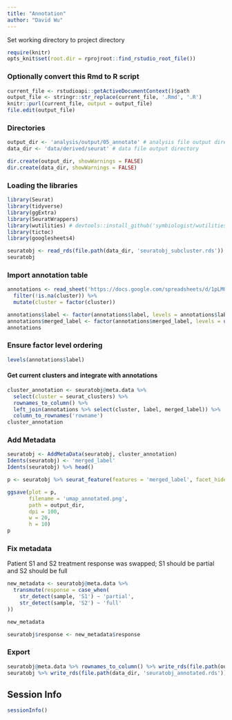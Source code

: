 ```yaml
---
title: "Annotation"
author: "David Wu"
---
```


Set working directory to project directory
```r
require(knitr)
opts_knit$set(root.dir = rprojroot::find_rstudio_root_file())
```

### Optionally convert this Rmd to R script 
```r
current_file <- rstudioapi::getActiveDocumentContext()$path
output_file <- stringr::str_replace(current_file, '.Rmd', '.R')
knitr::purl(current_file, output = output_file)
file.edit(output_file)
```

### Directories
```r
output_dir <- 'analysis/output/05_annotate' # analysis file output directory
data_dir <- 'data/derived/seurat' # data file output directory

dir.create(output_dir, showWarnings = FALSE)
dir.create(data_dir, showWarnings = FALSE)
```

### Loading the libraries
```r
library(Seurat) 
library(tidyverse)
library(ggExtra)
library(SeuratWrappers)
library(wutilities) # devtools::install_github('symbiologist/wutilities')
library(tictoc)
library(googlesheets4)
```

```r
seuratobj <- read_rds(file.path(data_dir, 'seuratobj_subcluster.rds'))
seuratobj
```
### Import annotation table
```r
annotations <- read_sheet('https://docs.google.com/spreadsheets/d/1pLMOaXkSGq3qSX7bTIw2daWd3ItA5JxqFomQn_km1IU/edit#gid=0') %>% 
  filter(!is.na(cluster)) %>% 
  mutate(cluster = factor(cluster))

annotations$label <- factor(annotations$label, levels = annotations$label)
annotations$merged_label <- factor(annotations$merged_label, levels = unique(annotations$merged_label))
annotations
```
### Ensure factor level ordering
```r
levels(annotations$label)
```

#### Get current clusters and integrate with annotations
```r
cluster_annotation <- seuratobj@meta.data %>% 
  select(cluster = seurat_clusters) %>% 
  rownames_to_column() %>% 
  left_join(annotations %>% select(cluster, label, merged_label)) %>% 
  column_to_rownames('rowname')
cluster_annotation
```
### Add Metadata
```r
seuratobj <- AddMetaData(seuratobj, cluster_annotation)
Idents(seuratobj) <- 'merged_label'
Idents(seuratobj) %>% head()
```

```r
p <- seuratobj %>% seurat_feature(features = 'merged_label', facet_hide = TRUE, size = 0.1, alpha = 0.1)

ggsave(plot = p,
       filename = 'umap_annotated.png',
       path = output_dir,
       dpi = 100,
       w = 20, 
       h = 10)
p
```
### Fix metadata
Patient S1 and S2 treatment response was swapped; S1 should be partial and S2 should be full
```r
new_metadata <- seuratobj@meta.data %>% 
  transmute(response = case_when(
    str_detect(sample, 'S1') ~ 'partial',
    str_detect(sample, 'S2') ~ 'full'
))

new_metadata
```
```r
seuratobj$response <- new_metadata$response
```


### Export
```r
seuratobj@meta.data %>% rownames_to_column() %>% write_rds(file.path(output_dir, 'metadata.rds'), compress = 'gz')
seuratobj %>% write_rds(file.path(data_dir, 'seuratobj_annotated.rds'))
```


## Session Info
```r
sessionInfo()
```



